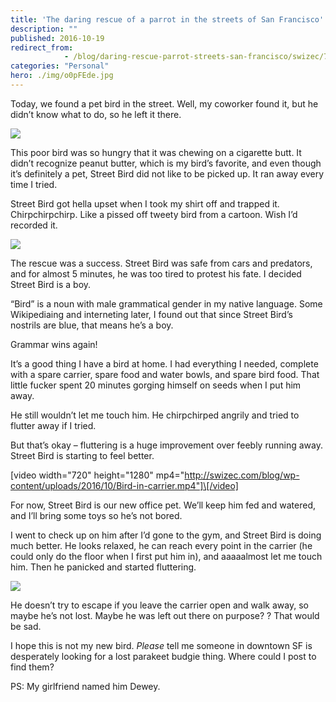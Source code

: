 ```yaml
---
title: 'The daring rescue of a parrot in the streets of San Francisco'
description: ""
published: 2016-10-19
redirect_from: 
            - /blog/daring-rescue-parrot-streets-san-francisco/swizec/7134
categories: "Personal"
hero: ./img/o0pFEde.jpg
---
```

Today, we found a pet bird in the street. Well, my coworker found it, but he didn’t know what to do, so he left it there.





![](./img/o0pFEde.jpg)



This poor bird was so hungry that it was chewing on a cigarette butt. It didn’t recognize peanut butter, which is my bird’s favorite, and even though it’s definitely a pet, Street Bird did not like to be picked up. It ran away every time I tried.



Street Bird got hella upset when I took my shirt off and trapped it. Chirpchirpchirp. Like a pissed off tweety bird from a cartoon. Wish I’d recorded it.



![](./img/HlR0HCS.jpg)



The rescue was a success. Street Bird was safe from cars and predators, and for almost 5 minutes, he was too tired to protest his fate. I decided Street Bird is a boy.



“Bird” is a noun with male grammatical gender in my native language. Some Wikipediaing and interneting later, I found out that since Street Bird’s nostrils are blue, that means he’s a boy.



Grammar wins again!



It’s a good thing I have a bird at home. I had everything I needed, complete with a spare carrier, spare food and water bowls, and spare bird food. That little fucker spent 20 minutes gorging himself on seeds when I put him away.



He still wouldn’t let me touch him. He chirpchirped angrily and tried to flutter away if I tried.



But that’s okay – fluttering is a huge improvement over feebly running away. Street Bird is starting to feel better.



\[video width="720" height="1280" mp4="http://swizec.com/blog/wp-content/uploads/2016/10/Bird-in-carrier.mp4"]\[/video]



For now, Street Bird is our new office pet. We’ll keep him fed and watered, and I’ll bring some toys so he’s not bored.



I went to check up on him after I’d gone to the gym, and Street Bird is doing much better. He looks relaxed, he can reach every point in the carrier (he could only do the floor when I first put him in), and aaaaalmost let me touch him. Then he panicked and started fluttering.



![](./img/xfvXGWy.jpg)



He doesn’t try to escape if you leave the carrier open and walk away, so maybe he’s not lost. Maybe he was left out there on purpose? ? That would be sad.



I hope this is not my new bird. _Please_ tell me someone in downtown SF is desperately looking for a lost parakeet budgie thing. Where could I post to find them?



PS: My girlfriend named him Dewey.